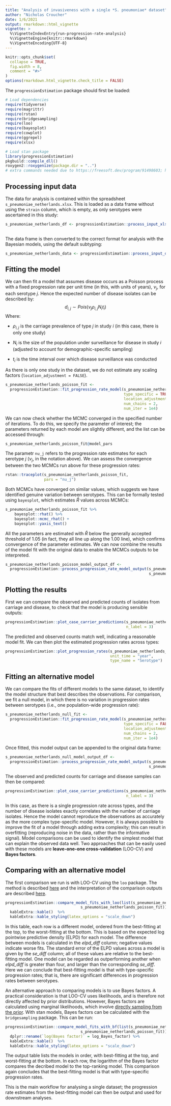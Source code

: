 ```yaml
---
title: "Analysis of invasiveness with a single *S. pneumoniae* dataset"
author: "Nicholas Croucher"
date: 1/6/2021
output: rmarkdown::html_vignette
vignette: >
  %\VignetteIndexEntry{run-progression-rate-analysis}
  %\VignetteEngine{knitr::rmarkdown}
  %\VignetteEncoding{UTF-8}
---
```


```r
knitr::opts_chunk$set(
  collapse = TRUE,
  fig.width = 8,
  comment = "#>"
)
options(rmarkdown.html_vignette.check_title = FALSE)
```

The `progressionEstimation` package should first be loaded:

```r
# Load dependencies
require(tidyverse)
require(magrittr)
require(rstan)
require(bridgesampling)
require(loo)
require(bayesplot)
require(cowplot)
require(ggrepel)
require(xlsx)

# Load stan package
library(progressionEstimation)
pkgbuild::compile_dll()
roxygen2::roxygenize(package.dir = "..")
# extra commands needed due to https://freesoft.dev/program/91498603; https://mran.microsoft.com/snapshot/2020-05-03/web/packages/rstantools/vignettes/minimal-rstan-package.html
```

## Processing input data

The data for analysis is contained within the spreadsheet `s_pneumoniae_netherlands.xlsx`. This is loaded as a data frame without using the `strain` column, which is empty, as only serotypes were ascertained in this study:

```r

s_pneumoniae_netherlands_df <- progressionEstimation::process_input_xlsx("s_pneumoniae_netherlands.xlsx",
                                                                         use_strain = FALSE)

```

The data frame is then converted to the correct format for analysis with the Bayesian models, using the default subtyping:

```r

s_pneumoniae_netherlands_data <- progressionEstimation::process_input_data(s_pneumoniae_netherlands_df)

```

## Fitting the model

We can then fit a model that assumes disease occurs as a Poisson process with a fixed progression rate per unit time (in this, with units of years), $\nu_{j}$, for each serotype $j$. Hence the expected number of disease isolates can be described by:
$$d_{i,j} \sim Pois(\nu_{j}\rho_{i,j}N_{i}t_{i})$$
Where:

* $\rho_{i,j}$ is the carriage prevalence of type $j$ in study $i$ (in this case, there is only one study)

* $N_{i}$ is the size of the population under surveillance for disease in study $i$ (adjusted to account for demographic-specific sampling)

* $t_{i}$ is the time interval over which disease surveillance was conducted

As there is only one study in the dataset, we do not estimate any scaling factors (`location_adjustment = FALSE`).

```r

s_pneumoniae_netherlands_poisson_fit <- 
  progressionEstimation::fit_progression_rate_model(s_pneumoniae_netherlands_data,
                                                    type_specific = TRUE,
                                                    location_adjustment = FALSE,
                                                    num_chains = 2,
                                                    num_iter = 1e4)

```

We can now check whether the MCMC converged in the specified number of iterations. To do this, we specify the parameter of interest; the parameters returned by each model are slightly different, and the list can be accessed through:

``` r

s_pneumoniae_netherlands_poisson_fit@model_pars

```

The parametr `nu_j` refers to the progression rate estimates for each serotype $j$ ($\nu_{j}$, in the notation above). We can assess the convergence between the two MCMCs run above for these progression rates:

``` r

rstan::traceplot(s_pneumoniae_netherlands_poisson_fit,
                 pars = "nu_j")

```

Both MCMCs have converged on similar values, which suggests we have identified genuine variation between serotypes. This can be formally tested using `bayesplot`, which estimates $\hat{R}$ values across MCMCs:

``` r

s_pneumoniae_netherlands_poisson_fit %>%
    bayesplot::rhat() %>%
    bayesplot::mcmc_rhat() +
    bayesplot::yaxis_text()

```

All the parameters are estimated with $\hat{R}$ below the generally accepted threshold of 1.05 (in fact, they all line up along the 1.00 line), which confirms convergence of the parameter estimates. We can now combine the results of the model fit with the original data to enable the MCMCs outputs to be interpreted.

``` r

s_pneumoniae_netherlands_poisson_model_output_df <-
  progressionEstimation::process_progression_rate_model_output(s_pneumoniae_netherlands_df,
                                                               s_pneumoniae_netherlands_poisson_fit)

```

## Plotting the results

First we can compare the observed and predicted counts of isolates from carriage and disease, to check that the model is producing sensible outputs:

``` r

progressionEstimation::plot_case_carrier_predictions(s_pneumoniae_netherlands_poisson_model_output_df,
                                                     n_label = 3)

```

The predicted and observed counts match well, indicating a reasonable model fit. We can then plot the estimated progression rates across types:

``` r

progressionEstimation::plot_progression_rates(s_pneumoniae_netherlands_poisson_model_output_df,
                                              unit_time = "year",
                                              type_name = "Serotype")

```

## Fitting an alternative model

We can compare the fits of different models to the same dataset, to identify the model structure that best describes the observations. For comparison, we fit a null model, in which there is no variation in progression rates between serotypes (i.e., one population-wide progression rate):

```r

s_pneumoniae_netherlands_null_fit <- 
  progressionEstimation::fit_progression_rate_model(s_pneumoniae_netherlands_data,
                                                    type_specific = FALSE,
                                                    location_adjustment = FALSE,
                                                    num_chains = 2,
                                                    num_iter = 1e4)

```

Once fitted, this model output can be appended to the original data frame:

``` r

s_pneumoniae_netherlands_null_model_output_df <-
  progressionEstimation::process_progression_rate_model_output(s_pneumoniae_netherlands_df,
                                                               s_pneumoniae_netherlands_null_fit)

```

The observed and predicted counts for carriage and disease samples can then be compared:

``` r

progressionEstimation::plot_case_carrier_predictions(s_pneumoniae_netherlands_null_model_output_df,
                                                     n_label = 3)

```

In this case, as there is a single progression rate across types, and the number of disease isolates exactly correlates with the number of carriage isolates. Hence the model cannot reproduce the observations as accurately as the more complex type-specific model. However, it is always possible to improve the fit of a model through adding extra complexity; this can result in overfitting (reproducing noise in the data, rather than the informative signal). Model comparisons can be used to identify the simplest model that can explain the observed data well. Two approaches that can be easily used with these models are **leave-one-one cross-validation** (LOO-CV) and **Bayes factors**.

## Comparing with an alternative model

The first comparison we run is with LOO-CV using the `loo` package. The method is described [here](http://mc-stan.org/rstanarm/reference/loo.stanreg.html) and the interpretation of the comparison outputs are described [here](https://avehtari.github.io/modelselection/CV-FAQ.html).

``` r

progressionEstimation::compare_model_fits_with_loo(list(s_pneumoniae_netherlands_null_fit,
                                 s_pneumoniae_netherlands_poisson_fit)) %>%
  kableExtra::kable()  %>%
  kableExtra::kable_styling(latex_options = "scale_down")

```

In this table, each row is a different model, ordered from the best-fitting at the top, to the worst-fitting at the bottom. This is based on the expected log pointwise predictive density (ELPD) for each model. The difference between  models is calculated in the *elpd_diff* column; negative values indicate worse fits. The standard error of the ELPD values across a model is given by the *se_diff* column; all of these values are relative to the best-fitting model. One model can be regarded as outperforming another when *elpd_diff* is greater than four, and larger than the corresponding *se_diff*. Here we can conclude that best-fitting model is that with type-specific progression rates; that is, there are significant differences in progression rates between serotypes.

An alternative approach to comparing models is to use Bayes factors. A practical consideration is that LOO-CV uses likelihoods, and is therefore not directly affected by prior distributions. However, Bayes factors are calculated using marginal likelihoods, which involve [directly sampling from the prior](https://www.ncbi.nlm.nih.gov/pmc/articles/PMC5699790/). With stan models, Bayes factors can be calculated with the `bridgesampling` package. This can be run: 

``` r

progressionEstimation::compare_model_fits_with_bf(list(s_pneumoniae_netherlands_null_fit,
                                 s_pneumoniae_netherlands_poisson_fit)) %>%
  dplyr::rename(`log(Bayes factor)` = log_Bayes_factor) %>%
  kableExtra::kable()  %>%
  kableExtra::kable_styling(latex_options = "scale_down")

```

The output table lists the models in order, with best-fitting at the top, and worst-fitting at the bottom. In each row, the logarithm of the Bayes factor compares the decribed model to the top-ranking model. This comparison again concludes that the best-fitting model is that with type-specific progression rates.

This is the main workflow for analysing a single dataset; the progression rate estimates from the best-fitting model can then be output and used for downstream analyses.
